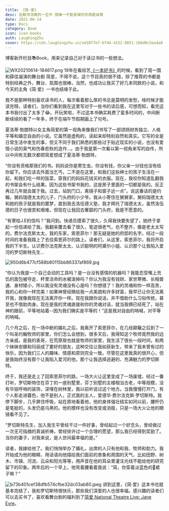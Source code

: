 ```yaml
---
title: 《简·爱》
desc: 在颠沛流离的一生中 我唯一不能丢掉的东西是自尊
date: 2021-06-14
type: Docs
category: Book
icon: icon-books
auth: LaughingZhu
cover: https://cdn.laughingzhu.cn/ad1077e7-bf44-4152-8851-168d0c5ea4a8.png
---
```


博客新开栏目📚Book，用来记录自己对于读过书的一些想法。

![WX20210614-184617.png](https://cdn.laughingzhu.cn/1623668307491-069acd27-69a9-4f41-8c0b-b3ee2ce27d58.png)
19年在看综艺[《一本好书》](https://v.qq.com/x/cover/co2xrbf8rp2q0fe.html)的时候，看到了周一围和薛佳凝演的舞台剧 简爱，不得不说，这个节目真的很不错，除了推荐的书都是特别经典之外，舞台、氛围也很棒，当然，也成功让我买了好几本同款的小说，和今天的主角《简·爱》一书也结缘于此。

我不是那种特别喜欢读书的人，每次看着那么厚的书总是莫明的发愁，啥时候才能读完呀。读者们，当你们看到我在这里写对于一些书的读后感，可想而知，看完这本书我付出了太多了😂。开玩笑啦，不过这本书确实耗费了蛮多时间的，中间断断续续的看了一年多，终于在端午节假期画上了句号。

夏洛蒂·勃朗特以女主角简爱的第一视角来像我们书写了一部颂扬财务独立、人格平等和婚恋自由的小说。它虽然是虚构的，读起来却特别自然和真实。它写的全是日常生活中发生的事，但又不同于我们熟悉的那些过于贴近现实的小说，也没有爱情小说的臭气和伤春悲秋的造作...。由于我是第一次看以第一视角来写的自传，所以中间有无数次都把简爱想成了夏洛蒂·勃朗特，

“你没有资格那我们的书。妈妈说你是寄生虫，你没有钱，你父亲一分钱也没有给你留下。你应该去外面当乞丐，二不是在这里，和我们这些绅士的孩子生活在一起，和我们吃一样的饭菜，穿我们的妈妈花钱买的衣服。现在，我咬你知道乱翻我的书架会有什么结果。因为这些书架书我的，这座房子里面的一切都是我的。反正再过几年就会属于我。过去，站到门口，离镜子和窗子远一点”。说这番话的是约翰，舅妈瑞德太太的儿子，门头府的小少爷。我从小寄住在舅舅家，舅妈瑞德太太和她的孩子就是我的噩梦，直到我去洛伍德义塾，我才拜托了瑞德太太，虽然洛伍德的日子也很苦和艰难，但现在让我回去奢靡的门头府，我是不愿意的。

“有寄给J.E的信吗？”我问到。快递员摸索了很久，久得我快要失望了，她终于拿起一份信递给了我，我翻来覆去看了很久，笔迹很老气，也不整齐，像是老太太写的。费尔法克斯太太，我的东家，索恩菲尔！那无疑是她的府邸的名字。经过一段时间的准备我踏上了去往索恩菲尔的路上。读者们，从这里，索恩菲尔，我将开启我的下半生。认识费尔法克斯太太、认识聪明的阿黛尔小姐、认识那个让我陷入爱河的罗切斯特先生...

![950d6b477cf588b80115bb86337af869.jpg](https://cdn.laughingzhu.cn/1623676923431-99c6a301-9be1-4043-ae97-14075f2a8f66.jpeg)

“你认为我是一个自己会动的工具吗？是一台没有感情的机器吗？我能忍受嘴上充饥的面包被夺走、杯里活命的水被泼掉吗？你认为我没有钱财、家世寒微、长相普通、身材矮小，所以我没有灵魂没有心是吗？你想错了！我的灵魂和你一样高贵，我的心和你一样完美！如果神曾经赐给我一点美貌和许多财富，我早已让你无法离开我，就像我现在无法离开你一样。现在我跟你说话，并不借助什么习俗传统，甚至也不借助肉身。现在是我的灵魂直接和你的灵魂对话，就当我俩已经死了，站在神的跟前，平等地站着--因为我们确实是平等的！”这是我对自由的呐喊，对平等的呐喊。

几个月之后，在一场中断的婚礼之后，我离开了索恩菲尔，在几经颠簸之后到了一个叫圣约翰牧师的家里，你们怎么会想到，很多天后，我得知这个牧师竟然我的远方亲戚，是我的表哥，在荒原居也就是牧师的家里，我生活了很长一段时间，和两个妹妹安娜和玛丽成了要好的朋友，这种交往让我如获新生，带来了我未曾有过的快乐，因为我们三人的趣味、情感和原则完全一致。尽管在这里我真的很开心，但是我始终没有那个让我陷入爱河的他，那个让我选择逃避的、充满魅力的罗切斯特。

终于，我还是走上了回索恩菲尔的路，一场大火让这里变成了一场废墟，经过一番打听，罗切斯特住在芬丁的一座别墅里，芬丁别墅的主楼相当古老，中等规模，没有华丽呼哨的装饰，深埋在树林里，我以前听说过这个地方。当我慢慢打开门，有个人影走进暮色，他不是别人，正式我的主人，爱德华·费尔法克斯·罗切斯特。我停下脚步，几乎屏住呼吸，站在原地看着他，他的身体强壮结实如同以前，腰杆仍是笔挺的，头发仍是乌黑的。他的模样也没有改变或消瘦，只是一场大火让他的眼镜看不见了。

“罗切斯特先生，加入我生平曾经干过一件好事，曾经起过一个好念头，曾经做过一次无可指摘的真诚祈祷，曾经徐许过一个合理的愿望，那么我已经得到奖励了。当你的妻子，对我来说，是人世间最幸福的是。”

读者，我嫁给他了。我们悄悄举办了婚礼，出席的人只有他和我、牧师和助力。我开始成为他的眼睛，用话语向他描绘我们面前的景象和周围的天气，比如田野、树木、市镇、河流、云朵和阳光等等，用声音在他的耳朵里灌注光线不能给他的研究留下的印象。两年后的一个早上，他弯着腰看着我说：“简，你穿着淡蓝色的👗裙子嘛？”

![b73b401cef38dfb574cfbe32dc03ab80.jpeg](https://cdn.laughingzhu.cn/1623677065030-3f9b2a30-77a6-419b-9748-e9236f94e606.jpeg)
讲到这里，《简·爱》这本书也就基本完结了，我和罗切斯特很快乐，那些我们深爱的人也很幸福。感兴趣的读者们可以去买书了，喜欢看舞台剧的福利到了[简爱 National Theatre Live: Jane Eyre](https://www.acfun.cn/v/ac14916731?shareUid=32667069)。
